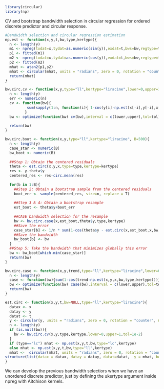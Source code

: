 
```{r, warning=F, message=F}
library(circular)
library(np)
```

CV and bootstrap bandwidth selection in circular regression for ordered discrete predictor and circular response.

```{r, warning=F}


#Bandwidth selection and circular regression estimation 
np.est <- function(x,y,t,bw,type,kertype){
  n <- length(y)
  m1 <- npreg(txdat=x,tydat=as.numeric(sin(y)),exdat=t,bws=bw,regtype=type,okertype=kertype)
  p1 <- fitted(m1)
  m2 <- npreg(txdat=x,tydat=as.numeric(cos(y)),exdat=t,bws=bw,regtype=type,okertype=kertype)
  p2 <- fitted(m2)
  mhat <- atan2(p1,p2)
  mhat <- circular(mhat, units = "radians", zero = 0, rotation = "counter", modulo = "2pi")
  return(mhat)
}

bw.circ.cv <- function(x,y,type="ll",kertype="liracine",lower=0,upper=1,tol=1e-2){
  n <- length(y)
  err <- numeric(n)
  cv <- function(bw){
          sum(sapply(1:n, function(i){ 1-cos(y[i]-np.est(x[-i],y[-i],x[i],bw,type,kertype))}))
         }
  bw <- optimize(function(bw) cv(bw),interval = c(lower,upper),tol=tol)$minimum
  
  return(bw)
}

bw.circ.boot <- function(x,y,type="ll",kertype="liracine", B=500){
  n <- length(y)
  case_star <- numeric(B)
  bw_boot <- numeric(B)
  
  ##Step 1: Obtain the centered residuals
  theta <- est.circ(x,y,x,type=type,kertype=kertype)
  res <- y-theta$y
  centered_res <- res-circ.mean(res)
  
  for(b in 1:B){
    ##Step 2: Obtain a bootstrap sample from the centered residuals
    boot_err <- sample(centered_res, size=n, replace = T)
    
    ##Step 3 & 4: Obtain a bootstrap resample 
    est_boot <- theta$y+boot_err
    
    ##CASE bandwidth selection for the resample
    bw <- bw.circ.case(x,est_boot,theta$y,type,kertype)
    ##Save the error
    case_star[b] <- 1/n * sum(1-cos(theta$y - est.circ(x,est_boot,x,bw,type,kertype)$y))
    ##Save the bandwidth
    bw_boot[b] <- bw
  }
  ##Step 5: Take the bandwidth that minimizes globally this error
  bw <- bw_boot[which.min(case_star)]
  return(bw)
}

bw.circ.case <- function(x,y,trend,type="ll",kertype="liracine",lower=0,upper=1,tol=1e-2){
  n <- length(y)
  case <- function(bw){sum(1-cos(trend-np.est(x,y,x,bw,type,kertype)))}
  bw <- optimize(function(bw) case(bw),interval = c(lower,upper),tol=tol)$minimum
  return(bw)
}

est.circ <- function(x,y,t,bw=NULL,type="ll",kertype="liracine"){
  datax <- x
  datay <- y
  datat <- t
  y <- circular(y, units = "radians", zero = 0, rotation = "counter", modulo = "2pi")
  n <- length(y)
  if (is.null(bw)){
	bw <- bw.circ.cv(x,y,type,kertype,lower=0,upper=1,tol=1e-2)	
  }
  if (type=="lc") mhat <- np.est(x,y,t,bw,type="lc",kertype)
  else mhat <- np.est(x,y,t,bw,type="ll",kertype)
  mhat <-  circular(mhat, units = "radians", zero = 0, rotation = "counter", modulo = "2pi")
structure(list(datax = datax, datay = datay, datat=datat,  y = mhat, bw = bw, n = n))
}

````
We can develop the previous bandwidth selectiors when we have an unordered discrete predictor, just by defining the ukertype argument inside npreg with Aitchison kernels.

